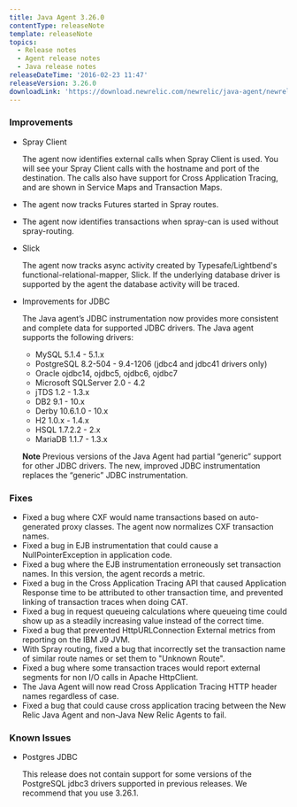 ```yaml
---
title: Java Agent 3.26.0
contentType: releaseNote
template: releaseNote
topics:
  - Release notes
  - Agent release notes
  - Java release notes
releaseDateTime: '2016-02-23 11:47'
releaseVersion: 3.26.0
downloadLink: 'https://download.newrelic.com/newrelic/java-agent/newrelic-agent/3.26.0/'
---
```


### Improvements

* Spray Client

  The agent now identifies external calls when Spray Client is used. You will see your Spray Client calls with the hostname and port of the destination. The calls also have support for Cross Application Tracing, and are shown in Service Maps and Transaction Maps.
* The agent now tracks Futures started in Spray routes.
* The agent now identifies transactions when spray-can is used without spray-routing.
* Slick

  The agent now tracks async activity created by Typesafe/Lightbend's functional-relational-mapper, Slick. If the underlying database driver is supported by the agent the database activity will be traced.
* Improvements for JDBC

  The Java agent’s JDBC instrumentation now provides more consistent and complete data for supported JDBC drivers. The Java agent supports the following drivers:

  * MySQL 5.1.4 - 5.1.x
  * PostgreSQL 8.2-504 - 9.4-1206 (jdbc4 and jdbc41 drivers only)
  * Oracle ojdbc14, ojdbc5, ojdbc6, ojdbc7
  * Microsoft SQLServer 2.0 - 4.2
  * jTDS 1.2 - 1.3.x
  * DB2 9.1 - 10.x
  * Derby 10.6.1.0 - 10.x
  * H2 1.0.x - 1.4.x
  * HSQL 1.7.2.2 - 2.x
  * MariaDB 1.1.7 - 1.3.x

  **Note** Previous versions of the Java Agent had partial “generic” support for other JDBC drivers. The new, improved JDBC instrumentation replaces the “generic” JDBC instrumentation.

### Fixes

* Fixed a bug where CXF would name transactions based on auto-generated proxy classes. The agent now normalizes CXF transaction names.
* Fixed a bug in EJB instrumentation that could cause a NullPointerException in application code.
* Fixed a bug where the EJB instrumentation erroneously set transaction names. In this version, the agent records a metric.
* Fixed a bug in the Cross Application Tracing API that caused Application Response time to be attributed to other transaction time, and prevented linking of transaction traces when doing CAT.
* Fixed a bug in request queueing calculations where queueing time could show up as a steadily increasing value instead of the correct time.
* Fixed a bug that prevented HttpURLConnection External metrics from reporting on the IBM J9 JVM.
* With Spray routing, fixed a bug that incorrectly set the transaction name of similar route names or set them to "Unknown Route".
* Fixed a bug where some transaction traces would report external segments for non I/O calls in Apache HttpClient.
* The Java Agent will now read Cross Application Tracing HTTP header names regardless of case.
* Fixed a bug that could cause cross application tracing between the New Relic Java Agent and non-Java New Relic Agents to fail.

### Known Issues

* Postgres JDBC

  This release does not contain support for some versions of the PostgreSQL jdbc3 drivers supported in previous releases. We recommend that you use 3.26.1.
